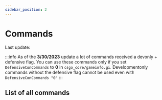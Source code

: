 ```yaml
---
sidebar_position: 2
---
```



# Commands
<Quote>
	Last update: <DateRender unix={1728005288}/>
</Quote>

:::info
As of the **3/30/2023** update a lot of commands received a devonly + defensive flag. You can use these commands only if you set `DefensiveConCommands` to **0** in `csgo_core/gameinfo.gi`.
Developmentonly commands without the defensive flag cannot be used even with `DefensiveConCommands "0"`
:::

## List of all commands

<div className="table-overflow-fix">
	<CommandList/>
</div>